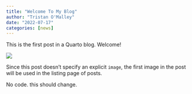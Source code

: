 ```yaml
---
title: "Welcome To My Blog"
author: "Tristan O'Malley"
date: "2022-07-17"
categories: [news]
---
```


This is the first post in a Quarto blog. Welcome!

![](thumbnail.jpg)

Since this post doesn't specify an explicit `image`, the first image in the post will be used in the listing page of posts.


No code. this should change. 